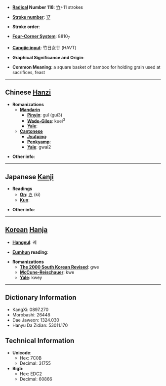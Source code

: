 * '''[[Wiktionary:Chinese radical index| Radical]] Number 118''': [[Wiktionary:Chinese radical index 竹|竹]]+11 strokes

* '''[[Wiktionary:Chinese total strokes index|Stroke number]]''': [[Wiktionary:Chinese total strokes index 17|17]]

* '''Stroke order''': 

* '''[[Wiktionary:Chinese four corner index|Four-Corner System]]''': 8810<sub>7</sub>

* '''[[Wiktionary:Chinese Cangjie index|Cangjie input]]''': 竹日女廿 (HAVT)

* '''Graphical Significance and Origin''': 

* '''Common Meaning''': a square basket of bamboo for holding grain used at sacrifices, feast

----

== Chinese [[Hanzi]] ==

* '''Romanizations'''
** '''[[Mandarin]]'''
*** '''[[Pinyin]]''': guǐ (gui3)
*** '''[[Wade-Giles]]''': kuei<sup>3</sup>
*** '''[[Yale]]''': 
** '''[[Cantonese]]'''
*** '''[[Jyutping]]''':
*** '''[[Penkyamp]]''': 
*** '''[[Yale]]''': gwai2

* '''Other info''': 

----

== Japanese [[Kanji]] ==

* '''Readings'''
** '''[[On]]''': [[き]] (ki)
** '''[[Kun]]''': 

* '''Other info''':  

----

== [[Korean]] [[Hanja]] ==

* '''[[Hangeul]]''': 궤

* '''[[Eumhun]] reading''': 

* '''Romanizations'''
** '''[[The 2000 South Korean Revised Romanization|The 2000 South Korean Revised]]''': gwe
** '''[[McCune-Reischauer]]''': kwe
** '''[[Yale]]''': kwey

----

== Dictionary Information ==

* KangXi: 0897.270
* Morobashi: 26448
* Dae Jaweon: 1324.030
* Hanyu Da Zidian: 53011.170

== Technical Information ==

* '''Unicode''':
** Hex: 7C0B
** Decimal: 31755
* '''Big5''':
** Hex: EDC2
** Decimal: 60866